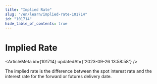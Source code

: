 ```yaml
---
title: "Implied Rate"
slug: "/en/learn/implied-rate-101714"
id: "101714"
hide_table_of_contents: true
---
```



# Implied Rate

<ArticleMeta id={101714} updatedAt={'2023-09-26 13:58:58'} />
<div className='border-solid border-b border-t-0 my-4 border-[var(--ifm-color-gray-300)]' />

The implied rate is the difference between the spot interest rate and the interest rate for the forward or futures delivery date.
